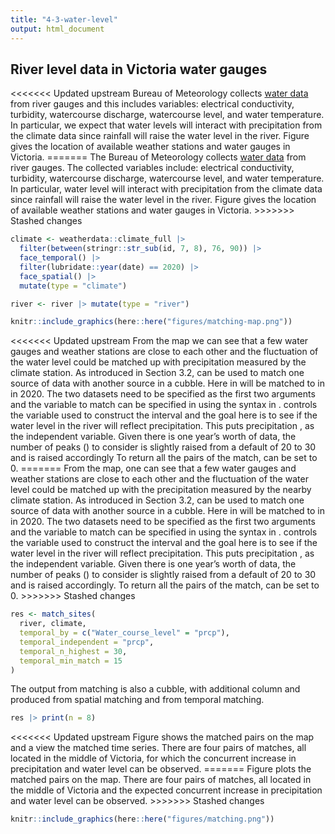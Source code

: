 ```yaml
---
title: "4-3-water-level"
output: html_document
---
```


## River level data in Victoria water gauges

<<<<<<< Updated upstream
Bureau of Meteorology collects [water data](http://www.bom.gov.au/metadata/catalogue/19115/ANZCW0503900528?template=full) from river gauges and this includes variables: electrical conductivity, turbidity, watercourse discharge, watercourse level, and water temperature. In particular, we expect that water levels will interact with precipitation from the climate data since rainfall will raise the water level in the river. Figure \ref{fig:matching-map} gives the location of available weather stations and water gauges in Victoria.
=======
The Bureau of Meteorology collects [water data](http://www.bom.gov.au/metadata/catalogue/19115/ANZCW0503900528?template=full) from river gauges. The collected variables include: electrical conductivity, turbidity, watercourse discharge, watercourse level, and water temperature. In particular, water level will interact with precipitation from the climate data since rainfall will raise the water level in the river. Figure \ref{fig:matching-map} gives the location of available weather stations and water gauges in Victoria.
>>>>>>> Stashed changes

```r
climate <- weatherdata::climate_full |>
  filter(between(stringr::str_sub(id, 7, 8), 76, 90)) |>
  face_temporal() |>
  filter(lubridate::year(date) == 2020) |>
  face_spatial() |>
  mutate(type = "climate")

river <- river |> mutate(type = "river")
```

```r
knitr::include_graphics(here::here("figures/matching-map.png"))
```

<<<<<<< Updated upstream
From the map we can see that a few water gauges and weather stations are close to each other and the fluctuation of the water level could be matched up with precipitation measured by the climate station. As introduced in Section 3.2, \code{match_sites()} can be used to match one source of data with another source in a cubble. Here \code{Water_course_level} in \code{river} will be matched to \code{prcp} in \code{climate} in 2020. The two datasets need to be specified as the first two arguments and the variable to match can be specified in \code{temporal_by} using the \code{by} syntax in \code{join}. \code{temporal_independent} controls the variable used to construct the interval and the goal here is to see if the water level in the river will reflect precipitation. This puts precipitation \code{prcp}, as the independent variable. Given there is one year's worth of data, the number of peaks (\code{temporal_n_highest}) to consider is slightly raised from a default of 20 to 30 and \code{temporal_min_match} is raised accordingly To return all the pairs of the match, \code{temporal_min_match} can be set to 0.
=======
From the map, one can see that a few water gauges and weather stations are close to each other and the fluctuation of the water level could be matched up with the precipitation measured by the nearby climate station. As introduced in Section 3.2, \code{match_sites()} can be used to match one source of data with another source in a cubble. Here \code{Water_course_level} in \code{river} will be matched to \code{prcp} in \code{climate} in 2020. The two datasets need to be specified as the first two arguments and the variable to match can be specified in \code{temporal_by} using the \code{by} syntax in \code{join}. \code{temporal_independent} controls the variable used to construct the interval and the goal here is to see if the water level in the river will reflect precipitation. This puts precipitation \code{prcp}, as the independent variable. Given there is one year's worth of data, the number of peaks (\code{temporal_n_highest}) to consider is slightly raised from a default of 20 to 30 and \code{temporal_min_match} is raised accordingly. To return all the pairs of the match, \code{temporal_min_match} can be set to 0.
>>>>>>> Stashed changes

```r
res <- match_sites(
  river, climate,
  temporal_by = c("Water_course_level" = "prcp"),
  temporal_independent = "prcp",  
  temporal_n_highest = 30,
  temporal_min_match = 15
)
```

The output from matching is also a cubble, with additional column \code{dist} and \code{group} produced from spatial matching and \code{n_match} from temporal matching.

```r
res |> print(n = 8)
```

<<<<<<< Updated upstream
Figure \ref{fig:matching} shows the matched pairs on the map and a view the matched time series. There are four pairs of matches, all located in the middle of Victoria, for which the concurrent increase in precipitation and water level can be observed.
=======
Figure \ref{fig:matching} plots the matched pairs on the map. There are four pairs of matches, all located in the middle of Victoria and the expected concurrent increase in precipitation and water level can be observed.
>>>>>>> Stashed changes

```r
knitr::include_graphics(here::here("figures/matching.png"))
```
